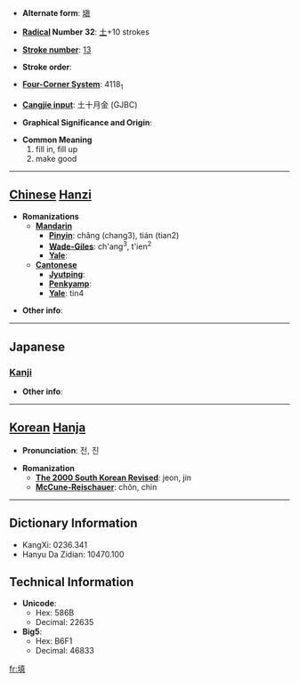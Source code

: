 * '''Alternate form''': [[塡]]

* '''[[Wiktionary:Chinese radical index| Radical]] Number 32''': [[Wiktionary:Chinese radical index 土|土]]+10 strokes

* '''[[Wiktionary:Chinese total strokes index|Stroke number]]''': [[Wiktionary:Chinese total strokes index 13|13]]

* '''Stroke order''': 

* '''[[Wiktionary:Chinese four corner index|Four-Corner System]]''': 4118<sub>1</sub>

* '''[[Wiktionary:Chinese Cangjie index|Cangjie input]]''': 土十月金 (GJBC)

* '''Graphical Significance and Origin''': 

* '''Common Meaning'''
*#fill in, fill up
*# make good


----

== [[Chinese]] [[Hanzi]] ==

* '''Romanizations'''
** '''[[Mandarin]]'''
*** '''[[Pinyin]]''': chǎng (chang3), tián (tian2)
*** '''[[Wade-Giles]]''': ch'ang<sup>3</sup>, t'ien<sup>2</sup>
*** '''[[Yale]]''': 
** '''[[Cantonese]]'''
*** '''[[Jyutping]]''':
*** '''[[Penkyamp]]''': 
*** '''[[Yale]]''': tin4

* '''Other info''': 

----

==Japanese==
===[[Kanji]]===
{{kanji|on readings=[[てん]] (ten), [[ちん]] (chin)|kun readings=[[ふさぐ]] (fusagu), [[うずめる]] (uzumeru)}}

* '''Other info''':  

----

== [[Korean]] [[Hanja]] ==

* '''Pronunciation''': 전, 진

* '''Romanization'''
** '''[[The 2000 South Korean Revised Romanization|The 2000 South Korean Revised]]''': jeon, jin
** '''[[McCune-Reischauer]]''': chŏn, chin

----

== Dictionary Information ==

* KangXi: 0236.341
* Hanyu Da Zidian: 10470.100

== Technical Information ==

* '''Unicode''':
** Hex: 586B
** Decimal: 22635
* '''Big5''':
** Hex: B6F1
** Decimal: 46833

[[fr:填]]